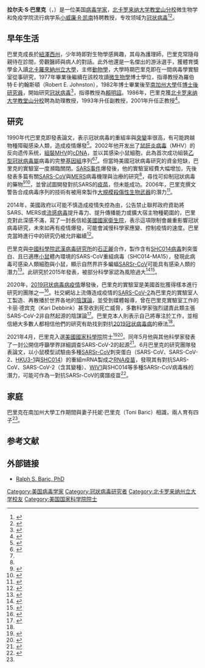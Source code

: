 {{Infobox scientist
|name = 拉尔夫·S·巴里克
|native_name       = Ralph Steven Baric
|native_name_lang  = en
| birth_place       = 
| birth_date = 1954年
| fields            = [[病毒学|病毒学]]特别是[[冠狀病毒|冠狀病毒]]
| workplaces        = [[北卡罗来纳大学教堂山分校|北卡罗来纳大学教堂山分校]]
| alma_mater        = [[北卡羅來納州立大學|北卡羅來納州立大學]]
| spouse  = 托妮·巴里克（Toni Baric）
| thesis_title      = Inhibitors of host transcription block Sindbis virus replication
| thesis_url        = https://catalog.lib.ncsu.edu/catalog/NCSU636701
| thesis_year       = 1982
| doctoral_advisor  = 罗伯特·E·约翰斯顿
| doctoral_students = 
| known_for         = 
| awards            = 
}}

'''拉尔夫·S·巴里克'''（{{lang-en|Ralph Steven Baric}}，{{bd|1954年|}}）是一位美国[[病毒学家|病毒学家]]，[[北卡罗来纳大学教堂山分校|北卡罗来纳大学教堂山分校]]微生物学和免疫学院流行病学系[[小威廉·R·凯南|小威廉·R·凯南]]特聘教授，专攻领域为[[冠状病毒|冠状病毒]]<ref>{{cite web |title=Hear from top scientist who has spent 'years' working toward a cure for coronaviruses |url=https://www.msnbc.com/the-beat-with-ari/watch/coronavirus-cure-hear-from-top-scientist-who-spent-years-devising-cure-for-covid-19-80730181693 |website=MSNBC.com |language=en |accessdate=2021-01-21 |archive-date=2021-01-14 |archive-url=https://web.archive.org/web/20210114105830/https://www.msnbc.com/the-beat-with-ari/watch/coronavirus-cure-hear-from-top-scientist-who-spent-years-devising-cure-for-covid-19-80730181693 |dead-url=no }}</ref><ref>{{cite web |title=For Experts Who Study Coronaviruses, a Grim Vindication |url=https://www.medscape.com/viewarticle/932020 |website=Medscape |accessdate=2021-01-21 |archive-date=2021-01-14 |archive-url=https://web.archive.org/web/20210114043000/https://www.medscape.com/viewarticle/932020 |dead-url=no }}</ref>。

==早年生活==
巴里克成長於[[紐澤西州|紐澤西州]]{{le|卡尼斯波恩特|Carneys Point Township, New Jersey}}，少年時即對生物學感興趣，其母為護理師，巴里克常隨母親待在診間，旁觀醫師與病人的對話。此外他還是一名傑出的游泳選手，獲體育獎學金入讀[[北卡羅來納州立大學|北卡羅來納州立大學]]，主修[[動物學|動物學]]，大學時期巴里克即在一間病毒學實驗室從事研究，1977年畢業後繼續在該校攻讀[[微生物學|微生物學]]博士學位，指導教授為羅伯特·E·約翰斯頓（Robert E. Johnston），1982年博士畢業後至[[南加州大學|南加州大學]]任[[博士後|博士後研究員]]，開始研究[[冠狀病毒|冠狀病毒]]<ref name=newsobserver>{{cite web|url=https://www.newsobserver.com/news/local/education/article242992686.html|title=UNC’s Ralph Baric has long been a leader in virus research. Now, the world is listening|publisher=The News & Observer|author=Kate Murphy|date=2020-05-28|accessdate=2021-01-21|archive-date=2021-01-01|archive-url=https://web.archive.org/web/20210101104730/https://www.newsobserver.com/news/local/education/article242992686.html|dead-url=no}}</ref>，指導教授為[[賴明詔|賴明詔]]。1986年，巴里克獲[[北卡罗来纳大学教堂山分校|北卡罗来纳大学教堂山分校]]聘為助理教授，1993年升任副教授，2001年升任正教授<ref>{{cite web|url=https://sph.unc.edu/wp-content/uploads/sites/112/2020/04/Baric-SPHCV-Website-04-2020.pdf|title=Curriculum Vitae Ralph S. Baric|publisher=University of North Carolina at Chapel Hill|access-date=2021-07-05|archive-date=2021-06-14|archive-url=https://web.archive.org/web/20210614203512/https://sph.unc.edu/wp-content/uploads/sites/112/2020/04/Baric-SPHCV-Website-04-2020.pdf|dead-url=no}}</ref>。

==研究==
1990年代巴里克即發表論文，表示冠狀病毒的重組率與[[突變|突變]]率很高，有可能跨越物種障礙感染人類，造成疫情爆發<ref name="BaricFu1995">{{cite journal|last1=Baric|first1=Ralph S.|last2=Fu|first2=Kaisong|last3=Chen|first3=Wan|last4=Yount|first4=Boyd|title=High Recombination and Mutation Rates in Mouse Hepatitis Virus Suggest that Coronaviruses may be Potentially Important Emerging Viruses|volume=380|year=1995|pages=571–576|issn=0065-2598|doi=10.1007/978-1-4615-1899-0_91}}</ref>。2002年他开发出了[[鼠肝炎病毒|鼠肝炎病毒]]（MHV）的反向遗传系统，[[序列組裝|組裝]]MHV的[[互補脫氧核醣核酸|cDNA]]，並以其感染小鼠細胞，此為首次成功組裝[[乙型冠狀病毒屬|乙型冠狀病毒屬]]病毒的完整[[基因組|基因組]]序列<ref>{{cite journal |last1=Yount |first1=B |last2=Denison |first2=MR |last3=Weiss |first3=SR |last4=Baric |first4=RS |title=Systematic assembly of a full-length infectious cDNA of mouse hepatitis virus strain A59. |url=https://archive.org/details/sim_journal-of-virology_2002-11_76_21/page/11065 |journal=Journal of virology |date=2002-11 |volume=76 |issue=21 |pages=11065-78 |doi=10.1128/jvi.76.21.11065-11078.2002 |pmid=12368349}}</ref><ref name=NYM/>。但當時美國冠狀病毒研究的資金短缺，巴里克的實驗室一度瀕臨關閉。[[SARS事件|SARS事件]]爆發後，他的實驗室經費大幅增加，先後發表多篇有關[[SARS-CoV|SARS-CoV]]與[[MERS|MERS]]病毒機理與治療的研究<ref name=newsobserver/>，尋找可抑制冠狀病毒的藥物<ref name="pmid31924756">{{cite journal| author=Sheahan TP, Sims AC, Leist SR, Schäfer A, Won J, Brown AJ | display-authors=etal| title=Comparative therapeutic efficacy of remdesivir and combination lopinavir, ritonavir, and interferon beta against MERS-CoV. | journal=Nat Commun | year= 2020 | volume= 11 | issue= 1 | pages= 222 | pmid=31924756 | doi=10.1038/s41467-019-13940-6 | pmc=6954302 | url=https://www.ncbi.nlm.nih.gov/entrez/eutils/elink.fcgi?dbfrom=pubmed&tool=sumsearch.org/cite&retmode=ref&cmd=prlinks&id=31924756  }} </ref><ref name="pmid28659436">{{cite journal| author=Sheahan TP, Sims AC, Graham RL, Menachery VD, Gralinski LE, Case JB | display-authors=etal| title=Broad-spectrum antiviral GS-5734 inhibits both epidemic and zoonotic coronaviruses. | journal=Sci Transl Med | year= 2017 | volume= 9 | issue= 396 | pages=  | pmid=28659436 | doi=10.1126/scitranslmed.aal3653 | pmc=5567817 | url=https://www.ncbi.nlm.nih.gov/entrez/eutils/elink.fcgi?dbfrom=pubmed&tool=sumsearch.org/cite&retmode=ref&cmd=prlinks&id=28659436  }} </ref>，並曾試圖開發對抗SARS的[[疫苗|疫苗]]，但未能成功。2006年，巴里克撰文警告合成病毒序列的技術有被用來製作[[大規模殺傷性武器|大規模殺傷性生物武器]]的潛力<ref>{{cite journal|title=Synthetic Viral Genomics: Risks and Benefits for Science and Society|author=Ralph S. Baric|url=https://www.jcvi.org/sites/default/files/assets/projects/synthetic-genomics-options-for-governance/Baric-Synthetic-Viral-Genomics.pdf|year=2006|access-date=2021-01-21|archive-date=2021-01-03|archive-url=https://web.archive.org/web/20210103192435/https://www.jcvi.org/sites/default/files/assets/projects/synthetic-genomics-options-for-governance/Baric-Synthetic-Viral-Genomics.pdf|dead-url=no}}</ref>。

2014年，美國政府以可能不慎造成疫情失控為由，公告禁止聯邦政府資助將SARS、MERS或[[流感病毒|流感病毒]]提升毒力、提升傳播能力或擴大宿主物種範圍的{{le|功能獲得型研究|Gain-of-function research}}，巴里克對此深感不滿，寫了一封長信給[[美國國家衛生院|美國國家衛生院]]，表示這項限制會嚴重影響冠狀病毒研究，未來如再有疫情爆發，可能會減慢科學家應變、控制疫情的速度。巴里克當時進行中的研究仍被允許繼續<ref name=NYM>{{cite web|url=https://nymag.com/intelligencer/article/coronavirus-lab-escape-theory.html|title=The Lab-Leak Hypothesis For decades, scientists have been hot-wiring viruses in hopes of preventing a pandemic, not causing one. But what if …?|author=Nicholson Baker|publisher=New York Magazine|date=2021-01-04|accessdate=2021-01-21|archive-date=2021-01-20|archive-url=https://web.archive.org/web/20210120022351/https://nymag.com/intelligencer/article/coronavirus-lab-escape-theory.html|dead-url=no}}</ref>。

巴里克與[[中國科學院武漢病毒研究所|中國科學院武漢病毒研究所]]的[[石正麗|石正麗]]合作，製作含有[[SHC014病毒|SHC014病毒]]刺突蛋白、且已適應[[實驗小鼠|小鼠]]體內環境的SARS-CoV重組病毒（SHC014-MA15），發現此病毒可感染人類細胞與小鼠，顯示自然界許多蝙蝠[[嚴重急性呼吸系統綜合症相關冠狀病毒|SARSr-CoV]]可能具有感染人類的潛力<ref name="MenacheryYount2015">{{cite journal|last1=Menachery|first1=Vineet D|last2=Yount|first2=Boyd L|last3=Debbink|first3=Kari|last4=Agnihothram|first4=Sudhakar|last5=Gralinski|first5=Lisa E|last6=Plante|first6=Jessica A|last7=Graham|first7=Rachel L|last8=Scobey|first8=Trevor|last9=Ge|first9=Xing-Yi|last10=Donaldson|first10=Eric F|last11=Randell|first11=Scott H|last12=Lanzavecchia|first12=Antonio|last13=Marasco|first13=Wayne A|last14=Shi|first14=Zhengli-Li|last15=Baric|first15=Ralph S|title=A SARS-like cluster of circulating bat coronaviruses shows potential for human emergence|journal=Nature Medicine|volume=21|issue=12|year=2015|pages=1508–1513|issn=1078-8956|doi=10.1038/nm.3985}}</ref>。此研究於2015年發表，被部分科學家認為風險過大<ref name="Butler2015">{{cite journal|last1=Butler|first1=Declan|title=Engineered bat virus stirs debate over risky research |journal=Nature|year=2015|issn=0028-0836|doi=10.1038/nature.2015.18787}}</ref><ref>{{cite web|url=https://www.the-scientist.com/news-opinion/lab-made-coronavirus-triggers-debate-34502|title=Lab-Made Coronavirus Triggers Debate|date=2015-11-16|author=Jef Akst|publisher={{tsl|en|The Scientist (magazine)|The Scientist}}|accessdate=2021-01-21|archive-date=2021-01-07|archive-url=https://web.archive.org/web/20210107020056/https://www.the-scientist.com/news-opinion/lab-made-coronavirus-triggers-debate-34502|dead-url=no}}</ref>。

2020年，[[2019冠状病毒病疫情|2019冠状病毒病疫情]]爆發後，巴里克的實驗室是美國首批獲得樣本進行研究的團隊之一<ref>{{cite web|url=https://www.newsobserver.com/news/business/article240892791.html|author=Zachery Eanes|date=2020-03-07|publisher=The News & Observer|title=An air-locked lab at UNC is leading research on cures for the coronavirus|accessdate=2021-01-21|archive-date=2021-01-07|archive-url=https://web.archive.org/web/20210107020722/https://www.newsobserver.com/news/business/article240892791.html|dead-url=no}}</ref>。社交網站上流傳造成疫情的[[SARS-CoV-2|SARS-CoV-2]]為巴里克的實驗室人工製造、再散播於世界各地的[[2019冠状病毒病阴谋论|陰謀論]]，並受到媒體報導，曾在巴里克實驗室工作的卡丽·德宾克（Kari Debbink）甚至收到死亡威脅，多數科學家強烈譴責此類主張SARS-CoV-2非自然起源的陰謀論<ref>{{cite web|url=https://www.newsobserver.com/news/local/article241996426.html|title=Debunked COVID-19 conspiracy theory weaves a UNC medical researcher into the tale.|author=Zachery Eanes|date=2020-04-16|publisher=The News & Observer|accessdate=2021-01-21|archive-date=2020-04-16|archive-url=https://web.archive.org/web/20200416185439/https://www.newsobserver.com/news/local/article241996426.html|dead-url=no}}</ref>。巴里克本人則表示自己將專注於工作，並相信絕大多數人都相信他們的研究有助找到對抗[[2019冠状病毒病|2019冠状病毒病]]的療法<ref name=newsobserver/>。

2021年4月，巴里克入選[[美國國家科學院|美國國家科學院]]院士<ref>{{cite web|url=http://www.nasonline.org/news-and-multimedia/news/2021-nas-election.html|title=News from the National Academy of Sciences|publisher=National Academy of Sciences|date=2021-04-26|access-date=2021-07-05|archive-date=2021-09-23|archive-url=https://web.archive.org/web/20210923124137/http://www.nasonline.org/news-and-multimedia/news/2021-nas-election.html|dead-url=no}}</ref><ref>{{cite web|url=https://sph.unc.edu/sph-news/baric-among-unc-chapel-hill-faculty-named-to-national-academy-of-sciences/|title=Baric among UNC-Chapel Hill faculty named to National Academy of Sciences|date=2021-04-27|publisher=UNC GILLINGS SCHOOL OF GLOBAL PUBLIC HEALTH|access-date=2021-07-05|archive-date=2021-08-12|archive-url=https://web.archive.org/web/20210812165445/https://sph.unc.edu/sph-news/baric-among-unc-chapel-hill-faculty-named-to-national-academy-of-sciences/|dead-url=no}}</ref>。同年5月他與其他科學家發表了一封公開信呼籲學界詳細調查SARS-CoV-2的起源<ref name="pmid33986172">{{cite journal| author=Bloom JD, Chan YA, Baric RS, Bjorkman PJ, Cobey S, Deverman BE | display-authors=etal| title=Investigate the origins of COVID-19. | journal=Science | year= 2021 | volume= 372 | issue= 6543 | pages= 694 | pmid=33986172 | doi=10.1126/science.abj0016 | pmc= | url=https://www.ncbi.nlm.nih.gov/entrez/eutils/elink.fcgi?dbfrom=pubmed&tool=sumsearch.org/cite&retmode=ref&cmd=prlinks&id=33986172  }} </ref>。6月巴里克的研究團隊發表論文，以小鼠模型試驗由多種[[SARSr-CoV|SARSr-CoV]]刺突蛋白（SARS-CoV、SARS-CoV-2、[[HKU3病毒|HKU3-1]]與[[SHC014病毒|SHC014]]）的重組mRNA製成之[[RNA疫苗|RNA疫苗]]，發現其有對抗SARS-CoV、SARS-CoV-2（含其變種）、[[WIV1病毒|WIV1]]與SHC014等多種SARSr-CoV病毒株的潛力，可能可作為一對抗SARSr-CoV的廣譜疫苗<ref name="pmid34214046">{{cite journal| author=Martinez DR, Schäfer A, Leist SR, De la Cruz G, West A, Atochina-Vasserman EN | display-authors=etal| title=Chimeric spike mRNA vaccines protect against Sarbecovirus challenge in mice. | journal=Science | year= 2021 | volume=  | issue=  | pages=  | pmid=34214046 | doi=10.1126/science.abi4506 | pmc= | url=https://www.ncbi.nlm.nih.gov/entrez/eutils/elink.fcgi?dbfrom=pubmed&tool=sumsearch.org/cite&retmode=ref&cmd=prlinks&id=34214046  }} </ref>。

==家庭==
巴里克在南加州大學工作期間與妻子托妮·巴里克（Toni Baric）相識，兩人育有四子<ref name=newsobserver/>。

== 参考文献 ==
{{reflist|2}}

== 外部链接 ==
{{wikiquote}}
*[https://sph.unc.edu/adv_profile/ralph-s-baric-phd/ Ralph S. Baric, PhD] {{Wayback|url=https://sph.unc.edu/adv_profile/ralph-s-baric-phd/ |date=20210322125300 }}

{{Authority control}}
{{portalbar|人物|病毒|2019冠状病毒病}}
{{DEFAULTSORT:Baric, Ralph S}}

[[Category:美国病毒学家|Category:美国病毒学家]]
[[Category:冠狀病毒研究者|Category:冠狀病毒研究者]]
[[Category:北卡罗来纳州立大学校友|Category:北卡罗来纳州立大学校友]]
[[Category:美国国家科学院院士|Category:美国国家科学院院士]]
